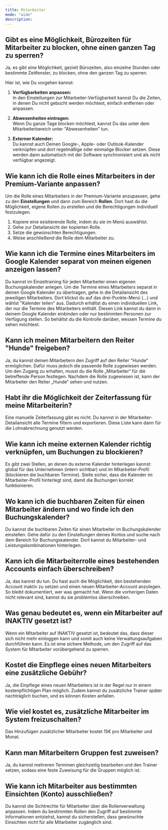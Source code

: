```yaml
---
title: Mitarbeiter
mode: "wide"
description: 
---
```


## Gibt es eine Möglichkeit, Bürozeiten für Mitarbeiter zu blocken, ohne einen ganzen Tag zu sperren?

Ja, es gibt eine Möglichkeit, gezielt Bürozeiten, also einzelne Stunden oder bestimmte Zeitfenster, zu blocken, ohne den ganzen Tag zu sperren. 

Hier ist, wie Du vorgehen kannst:

1. **Verfügbarkeiten anpassen:**  
   In den Einstellungen zur Mitarbeiter-Verfügbarkeit kannst Du die Zeiten, in denen Du nicht gebucht werden möchtest, einfach entfernen oder anpassen.

2. **Abwesenheiten eintragen:**  
   Wenn Du ganze Tage blocken möchtest, kannst Du das unter dem Mitarbeiterbereich unter "Abwesenheiten" tun.

3. **Externer Kalender:**  
   Du kannst auch Deinen Google-, Apple- oder Outlook-Kalender verknüpfen und dort regelmäßige oder einmalige Blocker setzen. Diese werden dann automatisch mit der Software synchronisiert und als nicht verfügbar angezeigt.

## Wie kann ich die Rolle eines Mitarbeiters in der Premium-Variante anpassen?

Um die Rolle eines Mitarbeiters in der Premium-Variante anzupassen, gehe zu den **Einstellungen** und dann zum Bereich **Rollen**. Dort hast du die Möglichkeit, eigene Rollen zu erstellen und die Berechtigungen individuell festzulegen. 

1. Kopiere eine existierende Rolle, indem du sie im Menü auswählst.
2. Gehe zur Detailansicht der kopierten Rolle.
3. Setze die gewünschten Berechtigungen.
4. Weise anschließend die Rolle dem Mitarbeiter zu.

## Wie kann ich die Termine eines Mitarbeiters im Google Kalender separat von meinen eigenen anzeigen lassen?

Du kannst im Einzeltraining für jeden Mitarbeiter einen eigenen Buchungskalender anlegen. Um die Termine eines Mitarbeiters separat in deinen Google Kalender zu übertragen, gehe in die Detailansicht des jeweiligen Mitarbeiters. Dort klickst du auf das drei-Punkte-Menü (…) und wählst "Kalender teilen" aus. Dadurch erhältst du einen individuellen Link, der nur die Termine des Mitarbeiters enthält. Diesen Link kannst du dann in deinem Google Kalender einbinden oder nur bestimmten Personen zur Verfügung stellen. So behältst du die Kontrolle darüber, wessen Termine du sehen möchtest.

## Kann ich meinen Mitarbeitern den Reiter "Hunde" freigeben?

Ja, du kannst deinen Mitarbeitern den Zugriff auf den Reiter "Hunde" ermöglichen. Dafür muss jedoch die passende Rolle zugewiesen werden. Um den Zugang zu erhalten, musst du die Rolle „Mitarbeiter“ für die betreffende Person festlegen. Nachdem die Rolle zugewiesen ist, kann der Mitarbeiter den Reiter „Hunde“ sehen und nutzen.

## Habt ihr die Möglichkeit der Zeiterfassung für meine Mitarbeiterin?

Eine manuelle Zeiterfassung gibt es nicht. Du kannst in der Mitarbeiter-Detailansicht alle Termine filtern und exportieren. Diese Liste kann dann für die Lohnabrechnung genutzt werden.

## Wie kann ich meine externen Kalender richtig verknüpfen, um Buchungen zu blockieren?

Es gibt zwei Stellen, an denen du externe Kalender hinterlegen kannst: global für das Unternehmen (intern sichtbar) und im Mitarbeiter-Profil (blockieren die buchbaren Termine). Stelle sicher, dass die Kalender im Mitarbeiter-Profil hinterlegt sind, damit die Buchungen korrekt funktionieren.

## Wo kann ich die buchbaren Zeiten für einen Mitarbeiter ändern und wo finde ich den Buchungskalender?

Du kannst die buchbaren Zeiten für einen Mitarbeiter im Buchungskalender einstellen. Gehe dafür zu den Einstellungen deines Kontos und suche nach dem Bereich für Buchungskalender. Dort kannst du Mitarbeiter- und Leistungskombinationen hinterlegen.

## Kann ich die Mitarbeiterrolle eines bestehenden Accounts einfach überschreiben?

Ja, das kannst du tun. Du hast auch die Möglichkeit, den bestehenden Account inaktiv zu setzen und einen neuen Mitarbeiter-Account anzulegen. So bleibt dokumentiert, wer was gemacht hat. Wenn die vorherigen Daten nicht relevant sind, kannst du sie problemlos überschreiben.

## Was genau bedeutet es, wenn ein Mitarbeiter auf INAKTIV gesetzt ist?

Wenn ein Mitarbeiter auf INAKTIV gesetzt ist, bedeutet das, dass dieser sich nicht mehr einloggen kann und somit auch keine Verwaltungsaufgaben durchführen kann. Es ist eine sichere Methode, um den Zugriff auf das System für Mitarbeiter vorübergehend zu sperren.

## Kostet die Einpflege eines neuen Mitarbeiters eine zusätzliche Gebühr?

Ja, die Einpflege eines neuen Mitarbeiters ist in der Regel nur in einem kostenpflichtigen Plan möglich. Zudem kannst du zusätzliche Trainer später nachträglich buchen, und es können Kosten anfallen.

## Wie viel kostet es, zusätzliche Mitarbeiter im System freizuschalten?

Das Hinzufügen zusätzlicher Mitarbeiter kostet 15€ pro Mitarbeiter und Monat.

## Kann man Mitarbeitern Gruppen fest zuweisen?

Ja, du kannst mehreren Terminen gleichzeitig bearbeiten und den Trainer setzen, sodass eine feste Zuweisung für die Gruppen möglich ist.

## Wie kann ich Mitarbeiter aus bestimmten Einsichten (Konto) ausschließen?

Du kannst die Sichtrechte für Mitarbeiter über die Rollenverwaltung anpassen. Indem du bestimmten Rollen den Zugriff auf bestimmte Informationen entziehst, kannst du sicherstellen, dass gewünschte Einsichten nicht für alle Mitarbeiter zugänglich sind.

